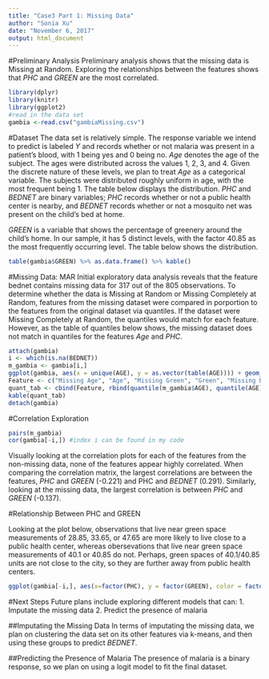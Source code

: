 ```yaml
---
title: "Case3 Part 1: Missing Data"
author: "Sonia Xu"
date: "November 6, 2017"
output: html_document
---
```


<!-- The data come from a study of malaria prevalence in Gambia. Each observation corresponds to one child who has been tested for the presence of malaria. The response Y is an indicator of whether malaria parasites were found in a blood sample from the child. The predictors are

AGE: age of the child, in years
BEDNET: indicator of whether the child has a net over his or her bed (1 = yes)
GREEN: a measure of how much greenery is around the child's village, derived from satellite images (units are arbitrary)
PHC: indicator for the presence of a public health clinic in the child's village (1 = yes)-->

#Preliminary Analysis
Preliminary analysis shows that the missing data is Missing at Random. Exploring the relationships between the features shows that $PHC$ and $GREEN$ are the most correlated. 
```r
library(dplyr)
library(knitr)
library(ggplot2)
#read in the data set
gambia <-read.csv("gambiaMissing.csv")
```

#Dataset
The data set is relatively simple. The response variable we intend to predict is labeled $Y$ and records whether or not malaria was present in a patient's blood, with 1 being yes and 0 being no. $Age$ denotes the age of the subject. The ages were distributed across the values 1, 2, 3, and 4. Given the discrete nature of these levels, we plan to treat $Age$ as a categorical variable. The subjects were distributed roughly uniform in age, with the most frequent being 1. The table below displays the distribution.
$PHC$ and $BEDNET$ are binary variables; $PHC$ records whether or not a public health center is nearby, and $BEDNET$ records whether or not a mosquito net was present on the child's bed at home. 

$GREEN$ is a variable that shows the percentage of greenery around the child's home. In our sample, it has 5 distinct levels, with the factor 40.85 as the most frequently occurring level. The table below shows the distribution.

```r
table(gambia$GREEN) %>% as.data.frame() %>% kable()
```

#Missing Data: MAR
Initial exploratory data analysis reveals that the feature bednet contains missing data for 317 out of the 805 observations. To determine whether the data is Missing at Random or Missing Completely at Random, features from the missing dataset were compared in porportion to the features from the original dataset via quantiles. If the dataset were Missing Completely at Random, the quantiles would match for each feature. However, as the table of quantiles below shows, the missing dataset does not match in quantiles for the features $Age$ and $PHC$.

```r
attach(gambia)
i <- which(is.na(BEDNET))
m_gambia <- gambia[i,]
ggplot(gambia, aes(x = unique(AGE), y = as.vector(table(AGE)))) + geom_line()
Feature <- c("Missing Age", "Age", "Missing Green", "Green", "Missing PHC", "PHC")
quant_tab <- cbind(Feature, rbind(quantile(m_gambia$AGE), quantile(AGE), quantile(m_gambia$GREEN), quantile(GREEN), quantile(m_gambia$PHC), quantile(PHC)))
kable(quant_tab)
detach(gambia)
```

#Correlation Exploration
```r
pairs(m_gambia)
cor(gambia[-i,]) #index i can be found in my code
```
Visually looking at the correlation plots for each of the features from the non-missing data, none of the features appear highly correlated. When comparing the correlation matrix, the largest correlations are between the features, $PHC$ and $GREEN$ (-0.221) and PHC and $BEDNET$ (0.291). Similarly, looking at the missing data, the largest correlation is between $PHC$ and $GREEN$ (-0.137).   

#Relationship Between PHC and GREEN

Looking at the plot below, observations that live near green space measurements of 28.85, 33.65, or 47.65 are more likely to live close to a public health center, whereas obersevations that live near green space measurements of 40.1 or 40.85 do not. Perhaps, green spaces of 40.1/40.85 units are not close to the city, so they are further away from public health centers.
```r
ggplot(gambia[-i,], aes(x=factor(PHC), y = factor(GREEN), color = factor(GREEN), size = 5)) + geom_point() + ggtitle("PHC vs. GREEN") + theme(legend.position="none") + xlab("PHC") + ylab("GREEN") 
```

#Next Steps
Future plans include exploring different models that can: 
1. Imputate the missing data
2. Predict the presence of malaria   

##Imputating the Missing Data
In terms of imputating the missing data, we plan on clustering the data set on its other features via k-means, and then using these groups to predict $BEDNET$.

##Predicting the Presence of Malaria
The presence of malaria is a binary response, so we plan on using a logit model to fit the final dataset.   